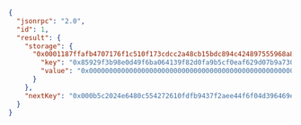 ```json
{
  "jsonrpc": "2.0",
  "id": 1,
  "result": {
    "storage": {
      "0x0001187ffafb4707176f1c510f173cdcc2a48cb15bdc894c424897555968a831": {
        "key": "0x85929f3b98e0d49f6ba064139f82d0fa9b5cf0eaf629d07b9a7301e222a63173",
        "value": "0x00000000000000000000000000000000000000000000000000000000b478ed24"
      }
    },
    "nextKey": "0x000b5c2024e6480c554272610fdfb9437f2aee44f6f04d396469e6adbcedc03b"
  }
}
```